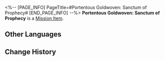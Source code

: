 <%-- [PAGE_INFO]
PageTitle=#Portentous Goldwoven: Sanctum of Prophecy#
[END_PAGE_INFO] --%>
{{Item Infobox
|id          = 150067
|image       = Item Portentous Goldwoven- Sanctum of Prophecy.png{{subst:void|<!--$UPLOAD:<<SpriteOutput/ItemFigures/190017.png>-<Item Portentous Goldwoven- Sanctum of Prophecy.png>-<Item Icons>>-->}}
|type        = Mission Item
|invCategory = Missions
|rarity      = 3
|effect      = 
|description = A tome containing prophecies. Upon closer inspection, one will discover that the scroll is woven from golden threads.<br />''"There is a prophecy within that will only be revealed to the one who opens the scroll."''
}}
'''Portentous Goldwoven: Sanctum of Prophecy''' is a [[Mission Item]].

==Other Languages==
{{Other Languages
|en   = Portentous Goldwoven: Sanctum of Prophecy
|zhs  = 记载预言的金织-「神谕圣地」
|zht  = 記載預言的金織-「神諭聖地」
|ja   = 預言が記されし黄金の巻物-「神託の聖地」
|ko   = 예언이 기록된 금빛 두루마리-「신탁의 성지」
|es   = Portador de portentos: Santuario del Oráculo
|fr   = Prophéties tissées d'or du Sanctuaire de la prophétie
|ru   = Золотая пряжа пророчества: Святилище предсказаний
|th   = ไหมทองบันทึกคำทำนาย - "แดนพยากรณ์ศักดิ์สิทธิ์"
|vi   = Cuộn Dệt Vàng Tiên Tri-Thánh Địa Lời Sấm Truyền
|de   = Goldgewobene Prophezeiung: Heiligtum der Prophezeiung
|id   = Catatan Ramalan Tenunan Emas: "Wilayah Suci Ramalan"
|pt   = Tecido Dourado Portentoso: Santuário da Profecia
}}

==Change History==
{{Change History|3.1}}